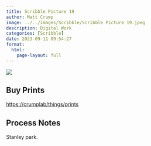```yaml
---
title: Scribble Picture 19
author: Matt Crump
image: ../../images/Scribble/Scribble Picture 19.jpeg
description: Digital Work
categories: [Scribble]
date: 2023-09-11 09:54:27
format:
  html:
    page-layout: full
---
```


![](../../images/Scribble/Scribble Picture 19.jpeg)

## Buy Prints

[https://crumplab/things/prints](https://crumplab/things/prints)

## Process Notes

Stanley park.
